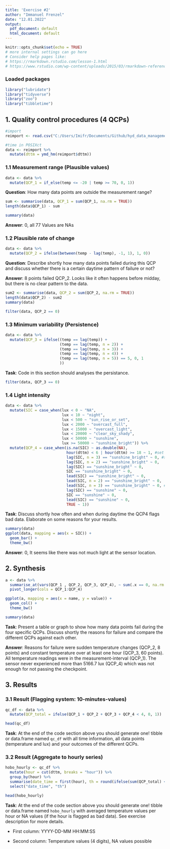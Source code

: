 ```yaml
---
title: 'Exercise #2'
author: "Immanuel Frenzel"
date: "12.01.2022"
output:
  pdf_document: default
  html_document: default
---
```


```r
knitr::opts_chunk$set(echo = TRUE)
# more internal settings can go here
# Consider help pages like:
# https://rmarkdown.rstudio.com/lesson-1.html
# https://www.rstudio.com/wp-content/uploads/2015/03/rmarkdown-reference.pdf

```

### Loaded packages

```r
library("lubridate")
library("tidyverse")
library("zoo")
library("tibbletime")
```


## 1. Quality control procedures (4 QCPs)

```r
#import
reimport <- read.csv("C:/Users/Imifr/Documents/Github/hyd_data_management/10610854.csv")

#time in POSIXct
data <- reimport %>% 
  mutate(dttm = ymd_hm(reimport$dttm))
```

### 1.1 Measurement range (Plausible values)

```r
data <- data %>%
  mutate(QCP_1 = if_else(temp <= -20 | temp >= 70, 0, 1))
```

**Question**: How many data points are outside the measurement range?

```r
sum <- summarise(data, QCP_1 = sum(QCP_1, na.rm = TRUE))
length(data$QCP_1) - sum

summary(data)
```

**Answer**: 0, all 77 Values are NAs


### 1.2 Plausible rate of change

```r
data <- data %>%
  mutate(QCP_2 = ifelse(between(temp - lag(temp), -1, 1), 1, 0))
```

**Question**: Describe shortly how many data points failed during this QCP and discuss whether there is a certain daytime pattern of failure or not?

**Answer**: 8 points failed QCP_2. Looks like it often happens before midday, but there is no clear pattern to the data.

```r
sum2 <- summarise(data, QCP_2 = sum(QCP_2, na.rm = TRUE))
length(data$QCP_2) - sum2
summary(data)

filter(data, QCP_2 == 0)
```

### 1.3 Minimum variability (Persistence)

```r
data <- data %>%
  mutate(QCP_3 = ifelse((temp == lag(temp)) +
                        (temp == lag(temp, n = 2)) +
                        (temp == lag(temp, n = 3)) +
                        (temp == lag(temp, n = 4)) +
                        (temp == lag(temp, n = 5)) == 5, 0, 1 
                        ))
```

**Task**: Code in this section should analyses the persistance.

```r
filter(data, QCP_3 == 0)
```



### 1.4 Light intensity

```r
data <- data %>%
  mutate(SIC = case_when(lux < 0 ~ "NA",
                         lux < 10 ~ "night",
                         lux < 500 ~ "sun_rise_or_set",
                         lux < 2000 ~ "overcast_full",
                         lux < 15000 ~ "overcast_light",
                         lux < 20000 ~ "clear_sky_shady",
                         lux < 50000 ~ "sunshine",
                         lux >= 50000 ~ "sunshine_bright")) %>% 
  mutate(QCP_4 = case_when(is.na(SIC) ~ as.double(NA),
                           hour(dttm) < 6 | hour(dttm) >= 18 ~ 1, #set all QCP_4 values for nighttime to 1
                           lag(SIC, n = 3) == "sunshine_bright" ~ 0, #set 0 if sunshine_bright +- 3 before or ahead
                           lag(SIC, n = 2) == "sunshine_bright" ~ 0,
                           lag(SIC) == "sunshine_bright" ~ 0,
                           SIC == "sunshine_bright" ~ 0,
                           lead(SIC) == "sunshine_bright" ~ 0,
                           lead(SIC, n = 2) == "sunshine_bright" ~ 0,
                           lead(SIC, n = 3) == "sunshine_bright" ~ 0, #set 0 if sunshine +- 1 before or ahead
                           lag(SIC) == "sunshine" ~ 0,
                           SIC == "sunshine" ~ 0,
                           lead(SIC) == "sunshine" ~ 0,
                           TRUE ~ 1)) 
```

**Task**: Discuss shortly how often and when during daytime the QCP4 flags bad data. Elaborate on some reasons for your results.

```r
summary(data)
ggplot(data, mapping = aes(x = SIC)) +
  geom_bar() +
  theme_bw()
```

**Answer**: 0,  It seems like there was not much light at the sensor location.

## 2. Synthesis

```r
a <- data %>% 
  summarise_at(vars(QCP_1 , QCP_2, QCP_3, QCP_4), ~ sum(.x == 0, na.rm = TRUE)) %>% 
  pivot_longer(cols = QCP_1:QCP_4)

ggplot(a, mapping = aes(x = name, y = value)) +
  geom_col() +
  theme_bw()

summary(data)
```

**Task**: Present a table or graph to show how many data points fail during the four specific QCPs. Discuss shortly the reasons for failure and compare the different QCPs against each other.

**Answer**:  Reasons for failure were sudden temperature changes (QCP_2, 8 points) and constant temperature over at least one hour (QCP_3, 60 points). All temperature readings were in the measurement-interval (QCP_1). The sensor never experienced more than 5166.7 lux (QCP_4) which was not enough for not passing the checkpoint.

## 3. Results

### 3.1 Result (Flagging system: 10-minutes-values)

```r
qc_df <- data %>% 
  mutate(QCP_total = ifelse(QCP_1 + QCP_2 + QCP_3 + QCP_4 < 4, 0, 1))

head(qc_df)
```

**Task**: At the end of the code section above you should generate one! tibble or data.frame named `qc_df` with all time information, all data points (temperature and lux) and your outcomes of the different QCPs.

### 3.2 Result (Aggregate to hourly series)

```r
hobo_hourly <- qc_df %>% 
  mutate(hour = cut(dttm, breaks = "hour")) %>% 
  group_by(hour) %>% 
  summarise(date_time = first(hour), th = round(ifelse(sum(QCP_total) < 6, NA, mean(temp)), digits = 4)) %>% 
  select("date_time", "th")

head(hobo_hourly)
```

**Task**: At the end of the code section above you should generate one! tibble or data.frame named `hobo_hourly` with averaged temperature values per hour or NA values (if the hour is flagged as bad data). See exercise description for more details.

-   First column: YYYY-DD-MM HH:MM:SS

-   Second column: Temperature values (4 digits), NA values possible
